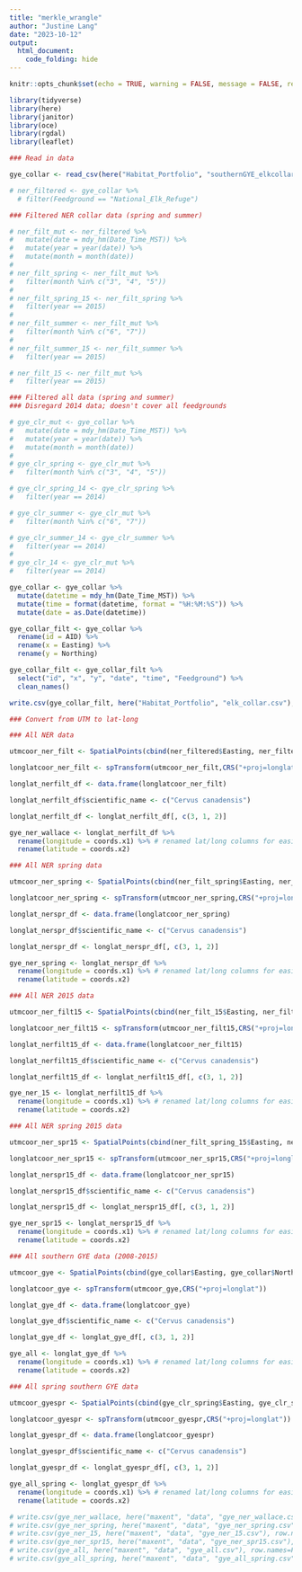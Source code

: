 ```yaml
---
title: "merkle_wrangle"
author: "Justine Lang"
date: "2023-10-12"
output: 
  html_document: 
    code_folding: hide
---
```


```r
knitr::opts_chunk$set(echo = TRUE, warning = FALSE, message = FALSE, results = FALSE)

library(tidyverse)
library(here)
library(janitor)
library(oce)
library(rgdal)
library(leaflet)
```

```r
### Read in data

gye_collar <- read_csv(here("Habitat_Portfolio", "southernGYE_elkcollar.csv")) 

# ner_filtered <- gye_collar %>% 
  # filter(Feedground == "National_Elk_Refuge")
```

```r
### Filtered NER collar data (spring and summer)

# ner_filt_mut <- ner_filtered %>% 
#   mutate(date = mdy_hm(Date_Time_MST)) %>% 
#   mutate(year = year(date)) %>% 
#   mutate(month = month(date))
# 
# ner_filt_spring <- ner_filt_mut %>% 
#   filter(month %in% c("3", "4", "5"))
# 
# ner_filt_spring_15 <- ner_filt_spring %>% 
#   filter(year == 2015)
# 
# ner_filt_summer <- ner_filt_mut %>% 
#   filter(month %in% c("6", "7"))
# 
# ner_filt_summer_15 <- ner_filt_summer %>% 
#   filter(year == 2015)

# ner_filt_15 <- ner_filt_mut %>%
#   filter(year == 2015)
```

```r
### Filtered all data (spring and summer)
### Disregard 2014 data; doesn't cover all feedgrounds

# gye_clr_mut <- gye_collar %>% 
#   mutate(date = mdy_hm(Date_Time_MST)) %>% 
#   mutate(year = year(date)) %>% 
#   mutate(month = month(date))
# 
# gye_clr_spring <- gye_clr_mut %>% 
#   filter(month %in% c("3", "4", "5"))

# gye_clr_spring_14 <- gye_clr_spring %>% 
#   filter(year == 2014)

# gye_clr_summer <- gye_clr_mut %>% 
#   filter(month %in% c("6", "7"))

# gye_clr_summer_14 <- gye_clr_summer %>% 
#   filter(year == 2014)
# 
# gye_clr_14 <- gye_clr_mut %>% 
#   filter(year == 2014)
```

```r
gye_collar <- gye_collar %>% 
  mutate(datetime = mdy_hm(Date_Time_MST)) %>% 
  mutate(time = format(datetime, format = "%H:%M:%S")) %>% 
  mutate(date = as.Date(datetime))
```

```r
gye_collar_filt <- gye_collar %>% 
  rename(id = AID) %>% 
  rename(x = Easting) %>% 
  rename(y = Northing)

gye_collar_filt <- gye_collar_filt %>% 
  select("id", "x", "y", "date", "time", "Feedground") %>% 
  clean_names()
```

```r
write.csv(gye_collar_filt, here("Habitat_Portfolio", "elk_collar.csv"), row.names=FALSE)
```


```r
### Convert from UTM to lat-long

### All NER data 

utmcoor_ner_filt <- SpatialPoints(cbind(ner_filtered$Easting, ner_filtered$Northing), proj4string = CRS("+proj=utm +zone=12")) 

longlatcoor_ner_filt <- spTransform(utmcoor_ner_filt,CRS("+proj=longlat"))

longlat_nerfilt_df <- data.frame(longlatcoor_ner_filt)

longlat_nerfilt_df$scientific_name <- c("Cervus canadensis")

longlat_nerfilt_df <- longlat_nerfilt_df[, c(3, 1, 2)]

gye_ner_wallace <- longlat_nerfilt_df %>% 
  rename(longitude = coords.x1) %>% # renamed lat/long columns for easier spatial analysis
  rename(latitude = coords.x2)
```

```r
### All NER spring data

utmcoor_ner_spring <- SpatialPoints(cbind(ner_filt_spring$Easting, ner_filt_spring$Northing), proj4string = CRS("+proj=utm +zone=12")) 

longlatcoor_ner_spring <- spTransform(utmcoor_ner_spring,CRS("+proj=longlat"))

longlat_nerspr_df <- data.frame(longlatcoor_ner_spring)

longlat_nerspr_df$scientific_name <- c("Cervus canadensis")

longlat_nerspr_df <- longlat_nerspr_df[, c(3, 1, 2)]

gye_ner_spring <- longlat_nerspr_df %>% 
  rename(longitude = coords.x1) %>% # renamed lat/long columns for easier spatial analysis
  rename(latitude = coords.x2)
```

```r
### All NER 2015 data

utmcoor_ner_filt15 <- SpatialPoints(cbind(ner_filt_15$Easting, ner_filt_15$Northing), proj4string = CRS("+proj=utm +zone=12")) 

longlatcoor_ner_filt15 <- spTransform(utmcoor_ner_filt15,CRS("+proj=longlat"))

longlat_nerfilt15_df <- data.frame(longlatcoor_ner_filt15)

longlat_nerfilt15_df$scientific_name <- c("Cervus canadensis")

longlat_nerfilt15_df <- longlat_nerfilt15_df[, c(3, 1, 2)]

gye_ner_15 <- longlat_nerfilt15_df %>% 
  rename(longitude = coords.x1) %>% # renamed lat/long columns for easier spatial analysis
  rename(latitude = coords.x2)
```

```r
### All NER spring 2015 data

utmcoor_ner_spr15 <- SpatialPoints(cbind(ner_filt_spring_15$Easting, ner_filt_spring_15$Northing), proj4string = CRS("+proj=utm +zone=12")) 

longlatcoor_ner_spr15 <- spTransform(utmcoor_ner_spr15,CRS("+proj=longlat"))

longlat_nerspr15_df <- data.frame(longlatcoor_ner_spr15)

longlat_nerspr15_df$scientific_name <- c("Cervus canadensis")

longlat_nerspr15_df <- longlat_nerspr15_df[, c(3, 1, 2)]

gye_ner_spr15 <- longlat_nerspr15_df %>% 
  rename(longitude = coords.x1) %>% # renamed lat/long columns for easier spatial analysis
  rename(latitude = coords.x2)
```

```r
### All southern GYE data (2008-2015)

utmcoor_gye <- SpatialPoints(cbind(gye_collar$Easting, gye_collar$Northing), proj4string = CRS("+proj=utm +zone=12")) 

longlatcoor_gye <- spTransform(utmcoor_gye,CRS("+proj=longlat"))

longlat_gye_df <- data.frame(longlatcoor_gye)

longlat_gye_df$scientific_name <- c("Cervus canadensis")

longlat_gye_df <- longlat_gye_df[, c(3, 1, 2)]

gye_all <- longlat_gye_df %>% 
  rename(longitude = coords.x1) %>% # renamed lat/long columns for easier spatial analysis
  rename(latitude = coords.x2)
```

```r
### All spring southern GYE data

utmcoor_gyespr <- SpatialPoints(cbind(gye_clr_spring$Easting, gye_clr_spring$Northing), proj4string = CRS("+proj=utm +zone=12")) 

longlatcoor_gyespr <- spTransform(utmcoor_gyespr,CRS("+proj=longlat"))

longlat_gyespr_df <- data.frame(longlatcoor_gyespr)

longlat_gyespr_df$scientific_name <- c("Cervus canadensis")

longlat_gyespr_df <- longlat_gyespr_df[, c(3, 1, 2)]

gye_all_spring <- longlat_gyespr_df %>% 
  rename(longitude = coords.x1) %>% # renamed lat/long columns for easier spatial analysis
  rename(latitude = coords.x2)
```

```r
# write.csv(gye_ner_wallace, here("maxent", "data", "gye_ner_wallace.csv"), row.names=FALSE)
# write.csv(gye_ner_spring, here("maxent", "data", "gye_ner_spring.csv"), row.names=FALSE)
# write.csv(gye_ner_15, here("maxent", "data", "gye_ner_15.csv"), row.names=FALSE)
# write.csv(gye_ner_spr15, here("maxent", "data", "gye_ner_spr15.csv"), row.names=FALSE)
# write.csv(gye_all, here("maxent", "data", "gye_all.csv"), row.names=FALSE)
# write.csv(gye_all_spring, here("maxent", "data", "gye_all_spring.csv"), row.names=FALSE)
```












